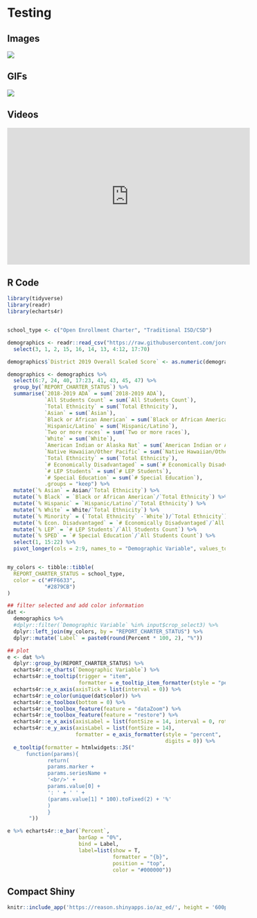 # Testing


## Images

![](https://upload.wikimedia.org/wikipedia/commons/thumb/a/ad/RCA_Indian_Head_Test_Pattern.svg/1200px-RCA_Indian_Head_Test_Pattern.svg.png)

## GIFs

![](https://media0.giphy.com/media/3ov9jNziFTMfzSumAw/giphy.gif)


## Videos

<iframe width="560" height="315" src="https://vimeo.com/372906754" frameborder="0" allowfullscreen></iframe>



## R Code

```r
library(tidyverse)
library(readr)
library(echarts4r)


school_type <- c("Open Enrollment Charter", "Traditional ISD/CSD")

demographics <- readr::read_csv("https://raw.githubusercontent.com/jordancampbell23/charter/main/df_110820.csv") %>%
  select(3, 1, 2, 15, 16, 14, 13, 4:12, 17:70)

demographics$`District 2019 Overall Scaled Score` <- as.numeric(demographics$`District 2019 Overall Scaled Score`)

demographics <- demographics %>%
  select(6:7, 24, 40, 17:23, 41, 43, 45, 47) %>%
  group_by(`REPORT_CHARTER_STATUS`) %>%
  summarise(`2018-2019 ADA` = sum(`2018-2019 ADA`),
            `All Students Count` = sum(`All Students Count`),
            `Total Ethnicity` = sum(`Total Ethnicity`),
            `Asian` = sum(`Asian`),
            `Black or African American` = sum(`Black or African American`),
            `Hispanic/Latino` = sum(`Hispanic/Latino`),
            `Two or more races` = sum(`Two or more races`),
            `White` = sum(`White`),
            `American Indian or Alaska Nat` = sum(`American Indian or Alaska Nat`),
            `Native Hawaiian/Other Pacific` = sum(`Native Hawaiian/Other Pacific`),
            `Total Ethnicity` = sum(`Total Ethnicity`),
            `# Economically Disadvantaged` = sum(`# Economically Disadvantaged`),
            `# LEP Students` = sum(`# LEP Students`),
            `# Special Education` = sum(`# Special Education`),
            .groups = "keep") %>%
  mutate(`% Asian` = Asian/`Total Ethnicity`) %>%
  mutate(`% Black` = `Black or African American`/`Total Ethnicity`) %>%
  mutate(`% Hispanic` = `Hispanic/Latino`/`Total Ethnicity`) %>%
  mutate(`% White` = White/`Total Ethnicity`) %>%
  mutate(`% Minority` = (`Total Ethnicity` -`White`)/`Total Ethnicity`) %>%
  mutate(`% Econ. Disadvantaged` = `# Economically Disadvantaged`/`All Students Count`) %>%
  mutate(`% LEP` = `# LEP Students`/`All Students Count`) %>%
  mutate(`% SPED` = `# Special Education`/`All Students Count`) %>%
  select(1, 15:22) %>%
  pivot_longer(cols = 2:9, names_to = "Demographic Variable", values_to = "Percent")


my_colors <- tibble::tibble(
  REPORT_CHARTER_STATUS = school_type,
  color = c("#FF6633",
            "#2879CB")
)

## filter selected and add color information
dat <-
  demographics %>% 
  #dplyr::filter(`Demographic Variable` %in% input$crop_select3) %>%
  dplyr::left_join(my_colors, by = "REPORT_CHARTER_STATUS") %>%
  dplyr::mutate(`Label` = paste0(round(Percent * 100, 2), "%"))

## plot
e <- dat %>%
  dplyr::group_by(REPORT_CHARTER_STATUS) %>% 
  echarts4r::e_charts(`Demographic Variable`) %>% 
  echarts4r::e_tooltip(trigger = "item",
                       formatter = e_tooltip_item_formatter(style = "percent", digits = 2)) %>% 
  echarts4r::e_x_axis(axisTick = list(interval = 0)) %>% 
  echarts4r::e_color(unique(dat$color)) %>% 
  echarts4r::e_toolbox(bottom = 0) %>% 
  echarts4r::e_toolbox_feature(feature = "dataZoom") %>%
  echarts4r::e_toolbox_feature(feature = "restore") %>%
  echarts4r::e_x_axis(axisLabel = list(fontSize = 14, interval = 0, rotate = 45)) %>%
  echarts4r::e_y_axis(axisLabel = list(fontSize = 14), 
                      formatter = e_axis_formatter(style = "percent",
                                                   digits = 0)) %>%
  e_tooltip(formatter = htmlwidgets::JS("
      function(params){
             return(
             params.marker +
             params.seriesName +
             '<br/>' +
             params.value[0] +
             ': ' + ' ' +
             (params.value[1] * 100).toFixed(2) + '%'
             )                                                                    
             }
       "))

e %>% echarts4r::e_bar(`Percent`,
                       barGap = "0%",
                       bind = Label,
                       label=list(show = T,
                                  formatter = "{b}",
                                  position = "top",
                                  color = "#000000"))

```



## Compact Shiny

```r


knitr::include_app('https://reason.shinyapps.io/az_ed/', height = '600px')


```




